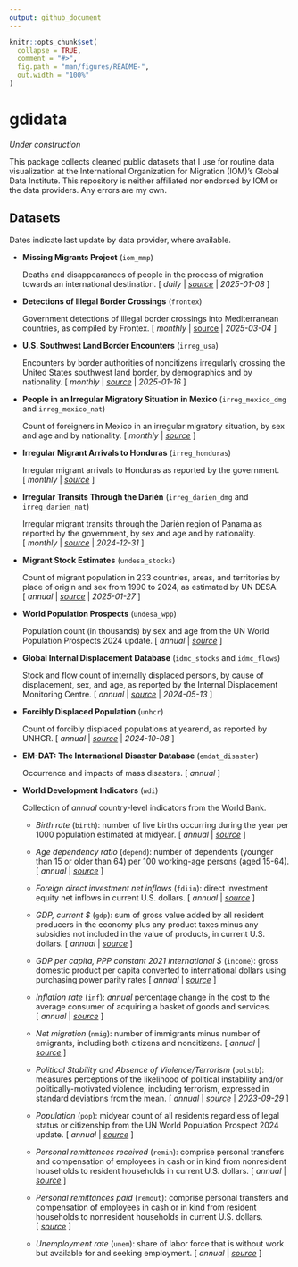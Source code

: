 ```yaml
---
output: github_document
---
```


<!-- README.md is generated from README.Rmd. Please edit that file -->

```r
knitr::opts_chunk$set(
  collapse = TRUE,
  comment = "#>",
  fig.path = "man/figures/README-",
  out.width = "100%"
)
```

# gdidata

<!-- badges: start -->
<!-- badges: end -->

*Under construction*

This package collects cleaned public datasets that I use for routine data visualization at the International Organization for Migration (IOM)'s Global Data Institute. This repository is neither affiliated nor endorsed by IOM or the data providers. Any errors are my own.

## Datasets

Dates indicate last update by data provider, where available.

- **Missing Migrants Project** (`iom_mmp`)
  
  Deaths and disappearances of people in the process of migration towards an international destination. [&nbsp;*daily* | *[source](https://missingmigrants.iom.int/downloads)* | *2025-01-08*&nbsp;]
  
- **Detections of Illegal Border Crossings** (`frontex`)
  
  Government detections of illegal border crossings into Mediterranean countries, as compiled by Frontex. [&nbsp;*monthly* | [source](https://www.frontex.europa.eu/what-we-do/monitoring-and-risk-analysis/migratory-map/) | *2025-03-04*&nbsp;]
  
- **U.S. Southwest Land Border Encounters** (`irreg_usa`)
  
  Encounters by border authorities of noncitizens irregularly crossing the United States southwest land border, by demographics and by nationality. [&nbsp;*monthly* | *[source](https://www.cbp.gov/document/stats/nationwide-encounters)* | *2025-01-16*&nbsp;]
  
- **People in an Irregular Migratory Situation in Mexico** (`irreg_mexico_dmg` and `irreg_mexico_nat`)
  
  Count of foreigners in Mexico in an irregular migratory situation, by sex and age and by nationality. [&nbsp;*monthly* | *[source](https://portales.segob.gob.mx/es/PoliticaMigratoria/Boletines_Estadisticos)*&nbsp;]
  
- **Irregular Migrant Arrivals to Honduras** (`irreg_honduras`)
  
  Irregular migrant arrivals to Honduras as reported by the government. [&nbsp;*monthly* | *[source](https://app.powerbi.com/view?r=eyJrIjoiODNhMGY4MGUtM2NkMy00YTIzLTlmZTAtNmQxZmJiZDhiZjc1IiwidCI6ImUxMWQ5NjIwLTRkM2UtNDEwYi05MTUyLWZkMWNmNmNmNzI5YSJ9)*&nbsp;]

- **Irregular Transits Through the Darién** (`irreg_darien_dmg` and `irreg_darien_nat`)
  
  Irregular migrant transits through the Darién region of Panama as reported by the government, by sex and age and by nationality. [&nbsp;*monthly* | *[source](https://www.migracion.gob.pa/estadisticas/)* | *2024-12-31*&nbsp;]

- **Migrant Stock Estimates** (`undesa_stocks`)

  Count of migrant population in 233 countries, areas, and territories by place of origin and sex from 1990 to 2024, as estimated by UN DESA. [&nbsp;*annual* | *[source](https://www.un.org/development/desa/pd/content/international-migrant-stock)* | *2025-01-27*&nbsp;]

- **World Population Prospects** (`undesa_wpp`)

  Population count (in thousands) by sex and age from the UN World Population Prospects 2024 update. [&nbsp;*annual* | *[source](https://population.un.org/wpp/downloads?folder=Standard%20Projections&group=CSV%20format)*&nbsp;]
  
- **Global Internal Displacement Database** (`idmc_stocks` and `idmc_flows`)
  
  Stock and flow count of internally displaced persons, by cause of displacement, sex, and age, as reported by the Internal Displacement Monitoring Centre. [&nbsp;*annual* | *[source](https://www.internal-displacement.org/database/displacement-data)* | *2024-05-13*&nbsp;]
  
- **Forcibly Displaced Population** (`unhcr`)
  
  Count of forcibly displaced populations at yearend, as reported by UNHCR. [&nbsp;*annual* | *[source](https://www.unhcr.org/refugee-statistics/download/?url=tzZ1du)* | *2024-10-08*&nbsp;]
  
- **EM-DAT: The International Disaster Database** (`emdat_disaster`)
  
  Occurrence and impacts of mass disasters. [&nbsp;*annual*&nbsp;]
  
- **World Development Indicators** (`wdi`)
  
  Collection of *annual* country-level indicators from the World Bank.
  
  - *Birth rate* (`birth`): number of live births occurring during the year per 1000 population estimated at midyear. [&nbsp;*annual* | *[source](https://data.worldbank.org/indicator/SP.DYN.CBRT.IN)*&nbsp;]

  - *Age dependency ratio* (`depend`): number of dependents (younger than 15 or older than 64) per 100 working-age persons (aged 15-64). [&nbsp;*annual* | *[source](https://data.worldbank.org/indicator/SP.POP.DPND)*&nbsp;]

  - *Foreign direct investment net inflows* (`fdiin`): direct investment equity net inflows in current U.S. dollars. [&nbsp;*annual* | *[source](https://data.worldbank.org/indicator/BX.KLT.DINV.CD.WD)*&nbsp;]

  - *GDP, current $* (`gdp`): sum of gross value added by all resident producers in the economy plus any product taxes minus any subsidies not included in the value of products, in current U.S. dollars. [&nbsp;*annual* | *[source](https://data.worldbank.org/indicator/NY.GDP.MKTP.CD)*&nbsp;]

  - *GDP per capita, PPP constant 2021 international $* (`income`): gross domestic product per capita converted to international dollars using purchasing power parity rates [&nbsp;*annual* | *[source](https://data.worldbank.org/indicator/NY.GDP.PCAP.PP.KD)*&nbsp;]

  - *Inflation rate* (`inf`): *annual* percentage change in the cost to the average consumer of acquiring a basket of goods and services. [&nbsp;*annual* | *[source](https://data.worldbank.org/indicator/FP.CPI.TOTL.ZG)*&nbsp;]

  - *Net migration* (`nmig`): number of immigrants minus number of emigrants, including both citizens and noncitizens. [&nbsp;*annual* | *[source](https://data.worldbank.org/indicator/SM.POP.NETM)*&nbsp;]

  - *Political Stability and Absence of Violence/Terrorism* (`polstb`): measures perceptions of the likelihood of political instability and/or politically-motivated violence, including terrorism, expressed in standard deviations from the mean. [&nbsp;*annual* | *[source](https://www.worldbank.org/en/publication/worldwide-governance-indicators)* | *2023-09-29*&nbsp;]

  - *Population* (`pop`): midyear count of all residents regardless of legal status or citizenship from the UN World Population Prospect 2024 update. [&nbsp;*annual* | *[source](https://www.un.org/development/desa/pd/content/international-migrant-stock)*&nbsp;]

  - *Personal remittances received* (`remin`): comprise personal transfers and compensation of employees in cash or in kind from nonresident households to resident households in current U.S. dollars. [&nbsp;*annual* | *[source](https://data.worldbank.org/indicator/BX.TRF.PWKR.CD.DT)*&nbsp;]

  - *Personal remittances paid* (`remout`): comprise personal transfers and compensation of employees in cash or in kind from resident households to nonresident households in current U.S. dollars. [&nbsp;*[source](https://data.worldbank.org/indicator/BM.TRF.PWKR.CD.DT)*&nbsp;]

  - *Unemployment rate* (`unem`): share of labor force that is without work but available for and seeking employment. [&nbsp;*annual* | *[source](https://data.worldbank.org/indicator/SL.UEM.TOTL.ZS)*&nbsp;]

